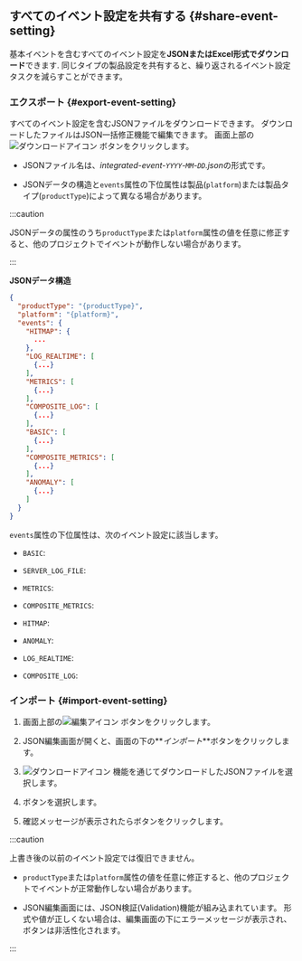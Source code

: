 ## すべてのイベント設定を共有する {#share-event-setting}

基本イベントを含むすべてのイベント設定を**JSONまたはExcel形式でダウンロード**できます. 同じタイプの製品設定を共有すると、繰り返されるイベント設定タスクを減らすことができます。

### エクスポート {#export-event-setting}

すべてのイベント設定を含むJSONファイルをダウンロードできます。 ダウンロードしたファイルはJSON一括修正機能で編集できます。 画面上部の![ダウンロードアイコン](/img/ico-download.svg) <Cmdname sid="BTN07762" className="uitext" />ボタンをクリックします。

- JSONファイル名は、*integrated-event-`YYYY`-`MM`-`DD`.json*の形式です。

- JSONデータの構造と`events`属性の下位属性は製品(`platform`)または製品タイプ(`productType`)によって異なる場合があります。

:::caution

JSONデータの属性のうち`productType`または`platform`属性の値を任意に修正すると、他のプロジェクトでイベントが動作しない場合があります。

:::

**JSONデータ構造**

```json title="integrated-event"
{
  "productType": "{productType}",
  "platform": "{platform}",
  "events": {
    "HITMAP": {
      ...
    },
    "LOG_REALTIME": [
      {...}
    ],
    "METRICS": [
      {...}
    ],
    "COMPOSITE_LOG": [
      {...}
    ],
    "BASIC": [
      {...}
    ],
    "COMPOSITE_METRICS": [
      {...}
    ],
    "ANOMALY": [
      {...}
    ]
  }
}
```

`events`属性の下位属性は、次のイベント設定に該当します。

- `BASIC`: <Cmdname sid="default" className="uitext" />

<InDoc product="server">

- `SERVER_LOG_FILE`: <Cmdname sid="sm_log_event_tab" className="uitext" />

</InDoc>

<InDoc product="server">

</InDoc>

- `METRICS`: <Cmdname sid="metrics" className="uitext" />

<Xclude product="npm">

- `COMPOSITE_METRICS`: <Cmdname sid="composite_metrics" className="uitext" />

</Xclude>

<InDoc product="java,php,python,nodejs,golang,dotnet,kubernetes">

- `HITMAP`: <Cmdname sid="hitmap_pattern" className="uitext" />

</InDoc>

<Xclude product="browser,npm">

- `ANOMALY`: <Cmdname sid="anomaly_detection" className="uitext" />

- `LOG_REALTIME`: <Cmdname sid="realtime_log_event" className="uitext" />

- `COMPOSITE_LOG`: <Cmdname sid="composite_log_event" className="uitext" />

</Xclude>

### インポート {#import-event-setting}

1. 画面上部の![編集アイコン](/img/ico-edit.svg) <Cmdname sid="BTN07761" className="uitext" />ボタンをクリックします。

2. JSON編集画面が開くと、画面の下の**_インポート_**ボタンをクリックします。

3. ![ダウンロードアイコン](/img/ico-download.svg) <Cmdname sid="BTN07762" className="uitext" />機能を通じてダウンロードしたJSONファイルを選択します。

4. <Cmdname sid="overwrite" className="uitext" />ボタンを選択します。

5. 確認メッセージが表示されたら<Cmdname sid="overwrite" className="uitext" />ボタンをクリックします。

:::caution

上書き後の以前のイベント設定では復旧できません。

- `productType`または`platform`属性の値を任意に修正すると、他のプロジェクトでイベントが正常動作しない場合があります。

- JSON編集画面には、JSON検証(Validation)機能が組み込まれています。 形式や値が正しくない場合は、編集画面の下にエラーメッセージが表示され、<Cmdname sid="overwrite" className="uitext" />ボタンは非活性化されます。

  <ImgLang img='event-config-v2-all-events-json-validate.png' />

:::
